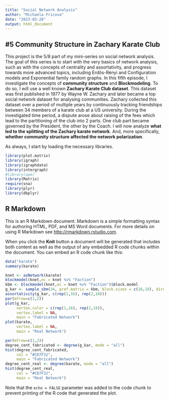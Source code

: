 ```yaml
---
title: "Social Network Analysis"
author: "Michaela Fricova"
date: "2023-03-28"
output: html_document
---
```


## #5 Community Structure in Zachary Karate Club
This project is the 5/8 part of my mini-series on social network analysis. The goal of this series is to start with the very basics of network analysis, such as with the concepts of centrality and assortativity, and progress towards more advanced topics, including Erdős-Rényi and Configuration models and Exponential family random graphs. In this fifth episode, I investigate the concepts of **community structure** and **Blockmodeling**. To do so, I will use a well known **Zachary Karate Club dataset**. This dataset was first published in 1977 by Wayne W. Zachary and later became a top social network dataset for analysing communities. Zachary collected this dataset over a period of multiple years by continuously tracking friendships between 34 members of a karate club at a US university. During the investigated time period, a dispute arose about raising of the fees which lead to the partitioning of the club into 2 parts. One club part became governed by the President, the other by the Coach. I will now analyze **what led to the splitting of the Zachary karate network**. And, more specifically, **whether community structure affected the network polarization**.

As always, I start by loading the necessary libraries. 

```r
library(plot.matrix)
library(igraph)
library(igraphdata)
library(intergraph)
#library(ape) 
library(Matrix) 
require(sna)
library(plyr)
library(dbplyr)
```

## R Markdown

This is an R Markdown document. Markdown is a simple formatting syntax for authoring HTML, PDF, and MS Word documents. For more details on using R Markdown see <http://rmarkdown.rstudio.com>.

When you click the **Knit** button a document will be generated that includes both content as well as the output of any embedded R code chunks within the document. You can embed an R code chunk like this:

```r
data("karate")
summary(karate)
```

```r
knet <- asNetwork(karate) 
blockmodel(knet,ec = knet %v% "Faction")
kbm <- blockmodel(knet,ec = knet %v% "Faction")$block.model 
g_kar <- sample_sbm(34, pref.matrix = kbm, block.sizes = c(16,18), directed = FALSE)
assortativity(g_kar, c(rep(1,16), rep(2,18))) 
par(mfrow=c(1,2))
plot(g_kar,
     vertex.color = c(rep(1,16), rep(2,18)), 
     vertex.label = NA,
     main = "Fabricated Network")
plot(karate, 
     vertex.label = NA,
     main = "Real Network")
```

```r
par(mfrow=c(1,2))
degree_cent_fabricated <- degree(g_kar, mode = "all")
hist(degree_cent_fabricated, 
     col = "#CD7F32",
     main = "Fabricated Network")
degree_cent_real <- degree(karate, mode = "all")
hist(degree_cent_real, 
     col = "#CD7F32",
     main = "Real Network")
```

Note that the `echo = FALSE` parameter was added to the code chunk to prevent printing of the R code that generated the plot.
